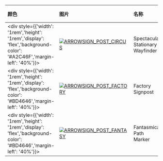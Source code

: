 | 颜色                                                                                                                        | 图片                                                                                                                                                                     | 名称                             | 描述                                                    | 收集                   | 品质    | 交易 |
| :-------------------------------------------------------------------------------------------------------------------------- | :----------------------------------------------------------------------------------------------------------------------------------------------------------------------- | :------------------------------- | :------------------------------------------------------ | :--------------------- | :------ | :--- |
| <div style={{'width': '1rem','height': '1rem','display': 'flex','background-color': '#A2C46F','margin-left': '40%'}}></div> | [![ARROWSIGN_POST_CIRCUS](https://items.kleientertainment.com/images/DST/ARROWSIGN_POST_CIRCUS/small)](https://items.kleientertainment.com/images/DST/ARROWSIGN_POST_CIRCUS/small)   | Spectacular Stationary Wayfinder | Restrooms over here.                                    | Side Show Collection   | Loyal   | 否   |
| <div style={{'width': '1rem','height': '1rem','display': 'flex','background-color': '#BD4646','margin-left': '40%'}}></div> | [![ARROWSIGN_POST_FACTORY](https://items.kleientertainment.com/images/DST/ARROWSIGN_POST_FACTORY/small)](https://items.kleientertainment.com/images/DST/ARROWSIGN_POST_FACTORY/small) | Factory Signpost                 | When it comes to factory safety, proper signage is key. | Next of Kin Collection | Elegant | 否   |
| <div style={{'width': '1rem','height': '1rem','display': 'flex','background-color': '#BD4646','margin-left': '40%'}}></div> | [![ARROWSIGN_POST_FANTASY](https://items.kleientertainment.com/images/DST/ARROWSIGN_POST_FANTASY/small)](https://items.kleientertainment.com/images/DST/ARROWSIGN_POST_FANTASY/small) | Fantasmical Path Marker          | Let fluttering butterflies guide you on your path.      | Fantasmical Collection | Elegant | 否   |

